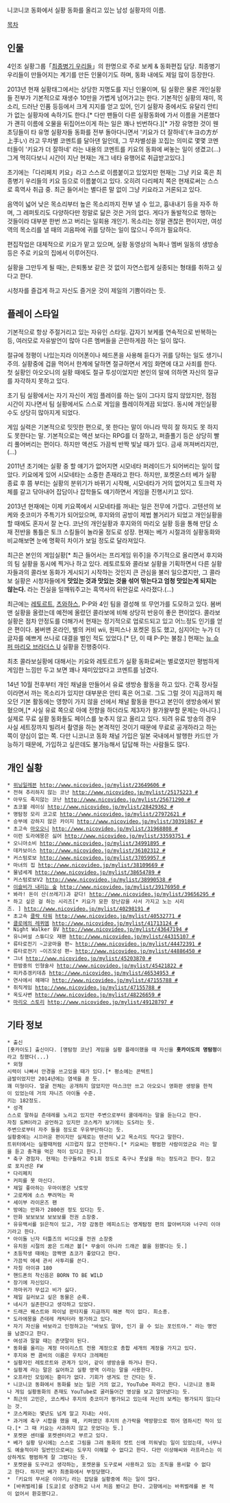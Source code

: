 니코니코 동화에서 실황 동화를 올리고 있는 남성 실황자의 이름.


[[목차]]

== 인물 ==
4인조 실황그룹「[[최종병기 우리들]]」의 한명으로 주로 보케 & 동화편집 담당. 최종병기 우리들이 만들어지는 계기를 만든 인물이기도 하며, 동화 내에도 제일 많이 등장한다.

2013년 현재 실황태그에서는 상당한 지명도를 지닌 인물이며, 팀 실황은 물론 개인실황들 전부가 기본적으로 재생수 10만을 가볍게 넘어가고는 한다. 기본적인 실황의 재미, 목소리, 드러난 인품 등등에서 크게 지지를 얻고 있어, 인기 실황자 중에서도 유달리 안티가 없는 실황자에 속하기도 한다.[* 다만 팬들이 다른 실황동화에 가서 이름을 거론했다가 괜히 이름에 오물을 뒤집어쓰이게 하는 일은 꽤나 빈번하다.][* 가장 유명한 것이 웬 초딩들이 타 유명 실황자들 동화를 전부 돌아다니면서 '키요가 더 잘하네'(キヨの方が上手い) 라고 무차별 코멘트를 달아댄 일인데, 그 무차별성을 꼬집는 의미로 몇몇 코멘터들이 '키요가 더 잘하네' 라는 내용의 코멘트를 키요의 동화에 써놓는 일이 생겼고(…) 그게 먹히다보니 시간이 지난 현재는 개그 네타 유행어로 취급받고있다.]

초기에는「다리페치 키요」라고 스스로 이름붙이고 있었지만 현재는 그냥 키요 혹은 최종병기 우리들의 키요 등으로 이름붙이고 있다. 오히려 다리페치 쪽은 현재로써는 스스로 흑역사 취급 중. 최근 들어서는 별다른 말 없이 그냥 키요라고 거론되고 있다.

음역이 넓어 낮은 목소리부터 높은 목소리까지 전부 낼 수 있고, 흉내내기 등을 자주 하며, 그 레퍼토리도 다양하다만 정말로 닮은 것은 거의 없다. 게다가 돌발적으로 행하는 것들이라 대부분 한번 쓰고 버리는 일회용 개인기. 목소리는 정말 괜찮은 편이지만, 여성역의 목소리를 낼 때의 괴음파에 귀를 당하는 일이 많으니 주의가 필요하다.

편집작업은 대체적으로 키요가 맡고 있으며, 실황 동영상의 녹화나 멤버 일동의 생방송 등은 주로 키요의 집에서 이루어진다.

실황을 그만두게 될 때는, 은퇴통보 같은 것 없이 자연스럽게 실종되는 형태를 취하고 싶다고 한다.

시청자를 즐겁게 하고 자신도 즐거운 것이 제일의 기쁨이라는 듯.

== 플레이 스타일 ==
기본적으로 항상 주절거리고 있는 자유인 스타일. 갑자기 보케를 연속적으로 반복하는 등, 여러모로 자유발언이 많아 다른 멤버들을 곤란하게끔 하는 일이 많다.

절규에 정평이 나있는지라 이어폰이나 헤드폰을 사용해 듣다가 귀를 당하는 일도 생기니 주의. 실황중에 겁을 먹어서 한계에 달하면 절규하면서 게임 화면에 대고 사죄를 한다. 첫 실황인 아오오니의 실황 때에도 절규 투성이었지만 본인의 말에 의하면 자신의 절규를 자각하지 못하고 있다.

초기 팀 실황에서는 자기 자신이 게임 플레이를 하는 일이 그다지 많지 않았지만, 점점 시간이 지나면서 팀 실황에서도 스스로 게임을 플레이하게끔 되었다. 동시에 개인실황 수도 상당히 많아지게 되었다.

게임 실력은 기본적으로 밋밋한 편으로, 못 한다는 말이 아니라 딱히 잘 하지도 못 하지도 못한다는 말. 기본적으로는 액션 보다는 RPG를 더 잘하고, 퍼즐풀기 등은 상당히 빨리 풀어버리는 편이다. 하지만 액션도 가끔씩 반짝 빛날 때가 있다. 금새 꺼져버리지만,(…)

2011년 초기에는 실황 중 할 얘기가 없어지면 시모네타 퍼레이드가 되어버리는 일이 많았다. 키요에게 있어 시모네타는 소중한 존재라고 한다. 하지만, 포켓몬스터 베가 실황 종료 후 쯤 부터는 실황의 분위기가 바뀌기 시작해, 시모네타가 거의 없어지고 토크력 자체를 갈고 닦아내어 잡담이나 잡학들도 얘기하면서 게임을 진행시키고 있다.

2013년 현재에는 이제 키요쪽에서 시모네타를 꺼내는 일은 전무에 가깝다. 고텐션의 보케와 츳코미가 주특기가 되어있으며, 후지와의 공방이 제법 볼거리가 되었고 개인실황을 할 때에도 혼자서 잘 논다. 코난의 개인실황과 후지와의 마리오 실황 등을 통해 만담 소재 전반을 통틀은 토크 스킬들이 놀라울 정도로 성장. 현재는 베가 시절과의 실황동화와 비교해보면 눈에 명확히 차이가 보일 정도로 달라져있다.

최근은 본인의 게임실황[* 최근 들어서는 프리게임 위주]을 주기적으로 올리면서 후지와의 팀 실황을 동시에 찍거나 하고 있다. 레토르토와 콜라보 실황을 기획하면서 다른 실황자들과의 콜라보 동화가 게시되기 시작하는 것인지 큰 관심을 불러 일으켰지만, 그 콜라보 실황은 시청자들에게 '''맛있는 것과 맛있는 것을 섞어 먺는다고 엄청 맛있는게 되지는 않는다.''' 라는 진실을 일깨워주고는 흑역사의 뒤안길로 사라졌다.(…)

최근에는 [[레토르트]], [[츠와하스]], P-P와 4인 팀을 결성해 또 무언가를 도모하고 있다. 봄버맨 실황을 올렸는데 예전에 올렸던 콜라보에 비해 상당히 반응이 좋은 편이었다. 콜라보 실황은 점차 안정도를 더해가서 현재는 정기적으로 업로드되고 있고 어느정도 인기를 얻은 편이다. 봄버맨 온라인, 별의 커비 wii, 원피스나 포켓몬 등도 했고, 심지어는 누가 더 글자를 예쁘게 쓰나로 대결을 벌인 적도 있었다.[* 단, 이 때 P-P는 불참.] 현재는 [[뉴 슈퍼 마리오 브라더스 U]] 실황을 진행중이다.

최초 콜라보실황에 대해서는 키요와 레토르트가 실황 동화로써는 별로였지만 평범하게 게임한 느낌만 두고 보면 꽤나 재미있었다고 코멘트를 남겼다.

14년 10월 전후부터 개인 채널을 만들어서 유료 생방송 활동을 하고 있다. 간혹 장사질이라면서 까는 목소리가 있지만 대부분은 안티 혹은 어그로. 그도 그럴 것이 지금까지 해 오던 기본 활동에는 영향이 가지 않을 선에서 채널 활동을 한다고 본인이 생방송에서 밝혔으며,[* 사실 유료 쪽으로 아예 전향을 하더라도 제3자가 왈가왈부할 문제는 아니다.] 실제로 무료 실황 동화들도 페이스를 늦추지 않고 올리고 있다. 되려 유료 방송의 경우 사실 세트장까지 빌려서 촬영을 하는 본격적인 것이기 때문에 무료로 공개하라고 하는 쪽이 양심이 없는 쪽. 다만 니코니코 동화 채널 가입은 일본 국내에서 발행한 카드만 가능하기 때문에, 가입하고 싶은데도 불가능해서 답답해 하는 사람들도 많다.
== 개인 실황 ==

 * [[위닝일레븐]] [[http://www.nicovideo.jp/mylist/23649606 #]]
 * 전혀 추리하지 않는 코난 [[http://www.nicovideo.jp/mylist/25175223 #]]
 * 아무도 죽지않는 코난 [[http://www.nicovideo.jp/mylist/25671290 #]]
 * 쵸코볼 레이싱 [[http://www.nicovideo.jp/mylist/28429362 #]]
 * 명탐정 모리 코고로 [[http://www.nicovideo.jp/mylist/27972621 #]]
 * 승부에 강하지 않은 카이지 [[http://www.nicovideo.jp/mylist/30391867 #]]
 * 초고속 [[아오오니]] [[http://www.nicovideo.jp/mylist/31968808 #]]
 * 이런 도라에몽은 싫어 [[http://www.nicovideo.jp/mylist/33593751 #]]
 * 오니아소비 [[http://www.nicovideo.jp/mylist/34991895 #]]
 * 데카보이스 [[http://www.nicovideo.jp/mylist/36102312 #]]
 * 커스텀로보 [[http://www.nicovideo.jp/mylist/37059957 #]]
 * 마녀의 집 [[http://www.nicovideo.jp/mylist/38109669 #]]
 * 물념세계 [[http://www.nicovideo.jp/mylist/38654789 #]]
 * 커스텀로보V2 [[http://www.nicovideo.jp/mylist/38990538 #]]
 * [[이슬비가 내리는 숲]] [[http://www.nicovideo.jp/mylist/39176950 #]]
 * 봐라! 돈이 산(쓰레기)과 같다! [[http://www.nicovideo.jp/mylist/39656295 #]]
 * 하고 싶은 걸 하는 시리즈[* 키요가 묘한 장난감을 사서 가지고 노는 시리즈. ] [[http://www.nicovideo.jp/mylist/40298191 #]]
 * 초고속 [[클락 타워]] [[http://www.nicovideo.jp/mylist/40532771 #]]
 * [[클로에의 레퀴엠]] [[http://www.nicovideo.jp/mylist/41713124 #]]
 * Night Walker BV [[http://www.nicovideo.jp/mylist/43647194 #]]
 * 유니버설 스튜디오 재팬 [[http://www.nicovideo.jp/mylist/44315107 #]]
 * 류타로전기 ~고궁마을 편~ [[http://www.nicovideo.jp/mylist/44472391 #]]
 * 류타로전기 ~이즈모성 편~ [[http://www.nicovideo.jp/mylist/44886450 #]]
 * 그녀 [[http://www.nicovideo.jp/mylist/45203870 #]]
 * 한밤중의 인형술사 [[http://www.nicovideo.jp/mylist/45421822 #]]
 * 피카츄겡키데츄 [[http://www.nicovideo.jp/mylist/46534953 #]]
 * 연사에서 헤매다 [[http://www.nicovideo.jp/mylist/47155788 #]]
 * 취직게임 [[http://www.nicovideo.jp/mylist/47155788 #]]
 * 옥도사변 [[http://www.nicovideo.jp/mylist/48226659 #]]
 * [[마리오 스토리]] [[http://www.nicovideo.jp/mylist/49128797 #]]


 
== 기타 정보 ==
 * 출신
 [홋카이도] 출신이다. [명탐정 코난] 게임을 실황 플레이했을 때 자신을 '''홋카이도의 명탐정'''이라고 칭했다(...)
 * 외형
 시력이 나빠서 안경을 쓰고있을 때가 있다.[* 평소에는 콘텍트]
 금발이었지만 2014년에는 염색을 푼 듯. 
 꽤 미형이다. 얼굴 전체는 공개하지 않았지만 마스크만 쓰고 아오오니 영화판 생방을 한적이 있었는데 거의 쟈니즈 아이돌 수준.
 키는 182정도.
 * 성격
 스스로 말하길 츤데레를 노리고 있지만 주변으로부터 쿨데레라는 말을 듣는다고 한다.
 자칭 도M이라고 공언하고 있지만 코스케가 보기에는 도S라는 듯.
 주변으로부터 자주 들을 정도로 우유부단하다는 듯.
 실황중에는 시끄러운 편이지만 실제로는 텐션이 낮고 목소리도 작다고 말한다.
 트위터에서는 실황때처럼 시끄럽지 않고 안전하다.[* 키요씨는 평범한 사람이었군요 라는 말을 듣고 충격을 먹은 적이 있다고 한다.]
 * 축구 경험자. 현재는 친구들하고 주1회 정도로 축구나 풋살을 하는 정도라고 한다. 참고로 포지션은 FW
 * 다리페치
 * 커피를 못 마신다.
 * 제일 좋아하는 우마이봉은 낫토맛
 * 고로케에 소스 뿌려먹는 파
 * 세이부 라이온즈 팬
 * 방에는 만화가 2800권 정도 있다는 듯.
 * 만화 보보보보 보보보를 전권 소장중.
 * 유유백서를 읽은적이 있고, 가장 감동한 에피소드는 영계탐정 편의 할아버지와 너구리 이야기라고 한다.
 * 아이돌 닌자 터틀즈의 비디오를 전권 소장중
 * 유치원 시절의 꿈은 드래곤 볼[* 무술이 아니라 드래곤 볼을 원했다는 듯.]
 * 초등학생 때에는 깜짝맨 쵸코가 좋았다고 한다.
 * 가끔씩 에세 관서 사투리를 쓴다.
 * 자칭 아이큐 180
 * 핸드폰의 착신음은 BORN TO BE WILD
 * 장기에 자신있다.
 * 까마귀가 무섭고 비가 싫다.
 * 제일 길러보고 싶은 동물은 순록.
 * 네시가 실존한다고 생각하고 있었다.
 * 드래곤 퀘스트와 파이널 판타지를 지금까지 해본 적이 없다. 희소종.
 * 도라에몽을 츤데레 캐릭터라 평가하고 있다.
 * 자기 자신을 바보라고 인정하고는 "바보도 말야, 인기 끌 수 있는 포인트야." 라는 명언을 남겼다고 한다.
 * 여성과 말할 때는 존댓말이 된다.
 * 동화를 올리는 계정 마이리스트 전용 계정으로 총합 세개의 계정을 가지고 있다.
 * 후지와 짠 콤비의 이름은 우치다 크레페린
 * 실황자인 레토르트와 관계가 있어, 같이 생방송을 하거나 한다.
 * 실황계 라는 말은 싫어하고 실황 영역 이라는 말을 사용한다.
 * 오프라인 모임에는 흥미가 없다. 기회가 생겨도 안 간다는 듯.
 * 니코니코 동화에서 동화를 보는 일은 거의 없고, YouTube 파라고 한다. 니코니코 동화나 게임 실황동화의 존재도 YouTube로 굴러들어간 영상을 보고 알아냈다는 듯. 
 * 최근의 고민은, 코스케나 후지의 츳코미가 평가되고 있는데 자신의 보케는 평가되지 않는다는 것.
 * 코스케와는 몇년도 넘게 알고 지내는 사이.
 * 과거에 축구 시합을 했을 때, 키퍼였던 후지의 손가락을 역방향으로 꺾어 염좌시킨 적이 있다.[* 그 때 키요는 사과하지 않고 웃었다는 듯.]
 * 포켓몬 센터를 포켓센터라고 부르고 있다.
 * 베가 실황 당시에는 스스로 그림을 그려 동화의 컷트 신에 끼워넣는 일이 있었는데, 너무나도 예술적이라 일반인으로써는 도무지 이해할 수 없다고 한다. 다만 이상해씨와 라프라스는 이상하게도 평범하게 잘 그렸다는 듯. 
 * 포켓몬을 도구라고 생각하는, 포켓몬을 도구로써 사용하고 있는 조직을 용서할 수 없다고 한다. 하지만 베가 최종화에서 부정당했다.
 * 「키요의 무서운 이야기」라는 잡담을 실황중에 하는 일이 많다.
 * [바퀴벌레]를 [도쿄]로 상경하고 나서 처음 봤다고 한다. 고향에서는 바퀴벌레를 본 적이 없어서 환호했다고.
